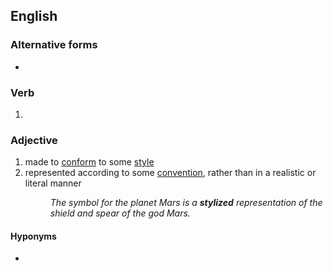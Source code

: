==English==

===Alternative forms===
* {{l|en|stylised}}

===Verb===
{{head|en|verb form}}

# {{en-past of|stylize}}

===Adjective===
{{en-adj}}
# made to [[conform]] to some [[style]]
# represented according to some [[convention]], rather than in a realistic or literal manner
#: ''The symbol for the planet Mars is a '''stylized''' representation of the shield and spear of the god Mars.''

====Hyponyms====
* {{l|en|hieratic}}